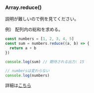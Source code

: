 ### Array.reduce()

説明が難しいので例を見てください。

例） 配列内の総和を求める。

```javascript
const numbers = [1, 2, 3, 4, 5]
const sum = numbers.reduce((a, b) => {
  return a + b
})

console.log(sum) // 期待される出力: 15

// numbersは変わらない
console.log(numbers)
```

詳細は[こちら](https://developer.mozilla.org/ja/docs/Web/JavaScript/Reference/Global_Objects/Array/reduce)
